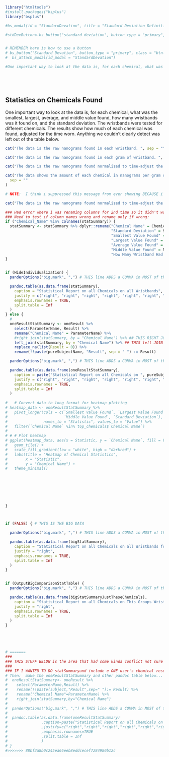


```r
library("htmltools")
#install.packages("bsplus")
library("bsplus")

#bs_modal(id = "StandardDevation", title = "Standard Deviation Definition", body = "Standard deviation is a measure of how spread out the numbers in a set are from the average. A bigger standard deviation means the numbers are more spread out, while a smaller one means they're closer to the average.")

#stdDevButton<-bs_button("standard deviation", button_type = "primary", class = "btn-xs btn-outline-info") %>% bs_attach_modal(id_modal = "StandardDevation")


# REMEMBER here is how to use a button
# bs_button("Standard Devation", button_type = "primary", class = "btn-xs btn-outline-info") %>%
#  bs_attach_modal(id_modal = "StandardDevation")

#One important way to look at the data is, for each chemical, what was the smallest, largest, average, and middle value found, how many wristbands was it found on, and the `r bs_button("standard deviation", button_type = "primary", class = "btn-xs btn-outline-info") %>% bs_attach_modal(id_modal = "StandardDevation")`.






```


## Statistics on Chemicals Found


One important way to look at the data is, for each chemical, what was the smallest, largest, average, and middle value found, how many wristbands was it found on, and the standard deviation.  The wristbands were tested for different chemicals. The results show how much of each chemical was found, adjusted for the time worn.  Anything we couldn't clearly detect was left out of the table below.


```r
cat("The data is the raw nanograms found in each wristband. ", sep = "")
```

```r
cat("The data is the raw nanograms found in each gram of wristband. ", sep = "")
```

```r
cat("The data is the raw nanograms found normalized to time-adjust the values as though the wristband were worn for exactly one week. ", sep = "")
```

```r
cat("The data shows the amount of each chemical in nanograms per gram of wristband, adjusted for the time worn to make results comparable.",
  sep = ""
)
```

```r
# NOTE:  I think i suppressed this message from ever showing BECAUSE i don't think it is necessary and adds complications to understanding

cat("The data is the raw nanograms found normalized to time-adjust the values as though the wristband were worn for exactly one day. ")
```

<!-- Values below the limit of detection are not included in the statistical analyses and are listed as zeros. -->

```r
### Had error where i was renaming columns for 2nd time so it didn't work.
### Need to test if column names wrong and rename only if wrong:
if ("Chemical_Name" %in% colnames(statSummary)) {
  statSummary <- statSummary %>% dplyr::rename("Chemical Name" = Chemical_Name, 
                                               "Standard Deviation" = Standard_Deviation,
                                               "Smallest Value Found" = MinResult ,
                                               "Largest Value Found" = MaxResult,
                                               "Average Value Found" = MeanResult,
                                               "Middle Value Found" = MedianResult,
                                               "How Many Wristband Had this" = Count)
}


if (HideIndividualization) {
  panderOptions("big.mark", ",") # THIS line ADDS a COMMA in MOST of the numbers (not all... )

  pandoc.table(as.data.frame(statSummary),
    caption = "Statistical Report on all Chemicals on all Wristbands",
    justify = c("right", "right", "right", "right", "right", "right", "right"),
    emphasis.rownames = TRUE,
    split.table = Inf
  )
} else {
  #
  oneResultStatSummary <- oneResult %>%
    select(ParameterName, Result) %>%
    rename("Chemical Name" = ParameterName) %>%
    #right_join(statSummary, by = "Chemical Name") %>% ## THIS RIGHT JOIN makes it for EVERY chemical found anywhere...
    left_join(statSummary, by = "Chemical Name") %>% ## THIS left JOIN makes it for ONLY chemical found on this wristband
    replace_na(list(Result = 0)) %>%
    rename(!!paste(pureSubjectName, "Result", sep = " ") := Result)

  panderOptions("big.mark", ",") # THIS line ADDS a COMMA in MOST of the numbers (not all... )

  pandoc.table(as.data.frame(oneResultStatSummary),
    caption = paste("Statistical Report on all Chemicals on ", pureSubjectName, " wristband", sep = " "),
    justify = c("right", "right", "right", "right", "right", "right", "right", "right"),
    emphasis.rownames = TRUE,
    split.table = Inf
  )
  
#   # Convert data to long format for heatmap plotting
# heatmap_data <- oneResultStatSummary %>%
#   pivot_longer(cols = c(`Smallest Value Found`, `Largest Value Found`, `Average Value Found`,
#                         `Middle Value Found`, `Standard Deviation`),
#                names_to = "Statistic", values_to = "Value") %>%
#   filter(`Chemical Name` %in% top_chemicals$`Chemical Name`)
# 
# # # Plot heatmap
# ggplot(heatmap_data, aes(x = Statistic, y = `Chemical Name`, fill = Value)) +
#   geom_tile() +
#   scale_fill_gradient(low = "white", high = "darkred") +
#   labs(title = "Heatmap of Chemical Statistics",
#        x = "Statistic",
#        y = "Chemical Name") +
#   theme_minimal()

  
  
  
  
  
  
}



if (FALSE) { # THIS IS THE BIG DATA

  panderOptions("big.mark", ",") # THIS line ADDS a COMMA in MOST of the numbers (not all... )

  pandoc.table(as.data.frame(bigStatSummary),
    caption = "Statistical Report on all Chemicals on all Wristbands found  in Large Demo Set compared to this smaller data set",
    justify = "right",
    emphasis.rownames = TRUE,
    split.table = Inf
  )
}


if (OutputBigComparisonStatTable) {
  panderOptions("big.mark", ",") # THIS line ADDS a COMMA in MOST of the numbers (not all... )

  pandoc.table(as.data.frame(bigStatSummaryJustTheseChemicals),
    caption = "Statistical Report on all Chemicals on This Groups Wristbands compared to values for these chemicals in Larger Demo  data set",
    justify = "right",
    emphasis.rownames = TRUE,
    split.table = Inf
  )
}





# =======
###
### THIS STUFF BELOW is the area that had some kinda conflict not sure what happened in GIT so i comment this out and leave stuff ABOVE for NOW
###
### IF I WANTED TO DO statSummaryand include e ONE user's chemical results in a list showing all chemicals found
# Then:  make the oneResultStatSummary and other pandoc table below...
#  oneResultStatSummary<- oneResult %>%
#    select(ParameterName,Result) %>%
#    rename(!!paste(subject,"Result",sep=" "):= Result) %>%
#    rename("Chemical Name"=ParameterName) %>%
#    right_join(statSummary,by="Chemical Name")
#
#  panderOptions("big.mark", ",") # THIS line ADDS a COMMA in MOST of the numbers (not all... )
#
#  pandoc.table(as.data.frame(oneResultStatSummary)
#               ,caption=paste("Statistical Report on all Chemicals on just",subject,"wristband",sep=" ")
#               ,justify=c("right","right","right","right","right","right","right","right")
#               ,emphasis.rownames=TRUE
#               ,split.table = Inf
#               )
# }
#>>>>>>> 88bf3a8b0c245ea66eeb8eddcecef7284980b12c
```

<br> <br>
